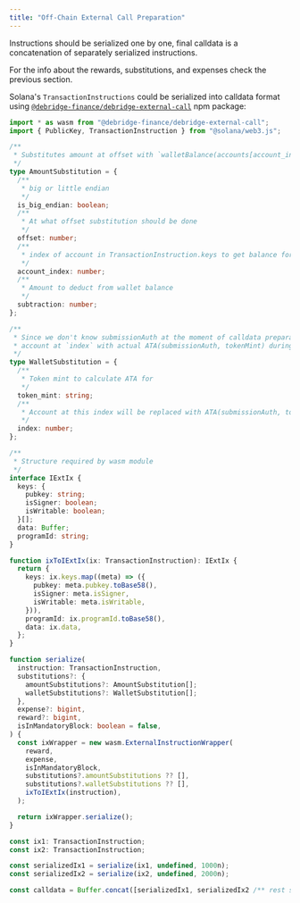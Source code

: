 ```yaml
---
title: "Off-Chain External Call Preparation"
---
```


Instructions should be serialized one by one, final calldata is a concatenation of separately serialized instructions.

For the info about the rewards, substitutions, and expenses check the previous section. 

Solana's `TransactionInstructions` could be serialized into calldata format using
[`@debridge-finance/debridge-external-call`](https://www.npmjs.com/package/@debridge-finance/debridge-external-call) npm package:

```typescript
import * as wasm from "@debridge-finance/debridge-external-call";
import { PublicKey, TransactionInstruction } from "@solana/web3.js";

/**
 * Substitutes amount at offset with `walletBalance(accounts[account_index]) - subtraction`
 */
type AmountSubstitution = {
  /**
   * big or little endian
   */
  is_big_endian: boolean;
  /**
   * At what offset substitution should be done
   */
  offset: number;
  /**
   * index of account in TransactionInstruction.keys to get balance for
   */
  account_index: number;
  /**
   * Amount to deduct from wallet balance
   */
  subtraction: number;
};

/**
 * Since we don't know submissionAuth at the moment of calldata preparation we can prepare substitution to replace
 * account at `index` with actual ATA(submissionAuth, tokenMint) during execution
 */
type WalletSubstitution = {
  /**
   * Token mint to calculate ATA for
   */
  token_mint: string;
  /**
   * Account at this index will be replaced with ATA(submissionAuth, tokenMint) during execution
   */
  index: number;
};

/**
 * Structure required by wasm module
 */
interface IExtIx {
  keys: {
    pubkey: string;
    isSigner: boolean;
    isWritable: boolean;
  }[];
  data: Buffer;
  programId: string;
}

function ixToIExtIx(ix: TransactionInstruction): IExtIx {
  return {
    keys: ix.keys.map((meta) => ({
      pubkey: meta.pubkey.toBase58(),
      isSigner: meta.isSigner,
      isWritable: meta.isWritable,
    })),
    programId: ix.programId.toBase58(),
    data: ix.data,
  };
}

function serialize(
  instruction: TransactionInstruction,
  substitutions?: {
    amountSubstitutions?: AmountSubstitution[];
    walletSubstitutions?: WalletSubstitution[];
  },
  expense?: bigint,
  reward?: bigint,
  isInMandatoryBlock: boolean = false,
) {
  const ixWrapper = new wasm.ExternalInstructionWrapper(
    reward,
    expense,
    isInMandatoryBlock,
    substitutions?.amountSubstitutions ?? [],
    substitutions?.walletSubstitutions ?? [],
    ixToIExtIx(instruction),
  );

  return ixWrapper.serialize();
}

const ix1: TransactionInstruction;
const ix2: TransactionInstruction;

const serializedIx1 = serialize(ix1, undefined, 1000n);
const serializedIx2 = serialize(ix2, undefined, 2000n);

const calldata = Buffer.concat([serializedIx1, serializedIx2 /** rest serialized instructions if any */]);
```